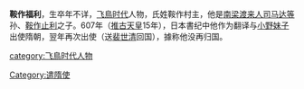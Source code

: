 '''鞍作福利'''，生卒年不详，[[飞鳥时代|飞鳥时代]]人物，氏姓鞍作村主，他是[[南梁|南梁]][[渡来人|渡来人]][[司马达等|司马达等]]孙、[[鞍作止利|鞍作止利]]之子。607年（[[推古天皇|推古天皇]]15年），日本書纪中他作为翻译与[[小野妹子|小野妹子]]出使隋朝，翌年再次出使（送[[裴世清|裴世清]]回国），據称他没再归国。

[[category:飞鳥时代人物|category:飞鳥时代人物]]
[[Category:遣隋使|Category:遣隋使]]